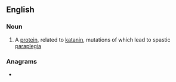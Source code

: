 ==English==

===Noun===
{{en-noun|-}}

# {{lb|en|protein}} A [[protein]], related to [[katanin]], mutations of which lead to spastic [[paraplegia]]

===Anagrams===
* {{anagrams|en|piss ant|piss-ant|pissant|ptisans}}